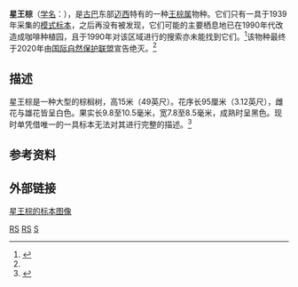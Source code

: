 {{Speciesbox
|status = EX
|status_system = iucn3.1
|status_ref = <ref name=iucn>{{IUCN|id=38690 |title=''Roystonea stellata'' |assessors=Verdecia, R. |version=2020.3 |year=2020 |accessdate=2016年3月10日}}</ref>
|name=星王棕
|taxon= Roystonea stellata
|authority = {{tsl|en|Frère León|León}}
}}
'''星王棕'''（[[学名|学名]]：''{{lang|la|Roystonea stellata}}''），是[[古巴|古巴]]东部[[迈西|迈西]]特有的一种[[王棕属|王棕属]]物种。它们只有一具于1939年采集的[[模式标本|模式标本]]，之后再没有被发现，它们可能的主要栖息地已在1990年代改造成咖啡种植园，且于1990年对该区域进行的搜索亦未能找到它们。<ref name = Oryx>{{cite journal| last = Zona| first = Scott|author2=Raúl Verdecia |author3=Angela Leiva Sánchez |author4=Carl E. Lewis |author5=Mike Maunder | year = 2007| title = The conservation status of West Indian palms (Arecaceae)| journal = Oryx| volume = 41| issue = 3| pages = 300–05| doi = 10.1017/S0030605307000404}}</ref>该物种最终于2020年由[[国际自然保护联盟|国际自然保护联盟]]宣告绝灭。<ref name=iucn/>

==描述==
星王棕是一种大型的棕榈树，高15米（49英尺）。花序长95厘米（3.12英尺），雌花与雄花皆呈白色。果实长9.8至10.5毫米，宽7.8至8.5毫米，成熟时呈黑色。现时单凭借唯一的一具标本无法对其进行完整的描述。<ref name = Zona>{{cite journal | last = Zona | first = Scott |date=December 1996 | title = ''Roystonea'' (Arecaceae: Arecoideae) | journal = Flora Neotropica | volume = 71 |pages = 1–35 | quote = no }}</ref>

==参考资料==
{{reflist}}

==外部链接==
[http://plants.jstor.org/stable/10.5555/al.ap.specimen.gh00028527?searchUri=filter%3Dname%26so%3Dps_group_by_genus_species%2Basc%26Query%3DRoystonea%2Bstellata 星王棕的标本图像] {{Wayback|url=http://plants.jstor.org/stable/10.5555/al.ap.specimen.gh00028527?searchUri=filter%3Dname%26so%3Dps_group_by_genus_species%2Basc%26Query%3DRoystonea%2Bstellata |date=20160310193413 }}

{{taxonbar}}

{{DEFAULTSORT:Roystonea stellata}}
[[Category:已灭绝植物|RS]]
[[Category:古巴植物|RS]]
[[Category:王棕属|S]]


{{Palm-stub}}